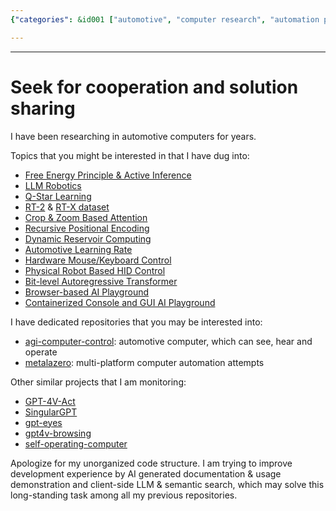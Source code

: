 ```yaml
---
{"categories": &id001 ["automotive", "computer research", "automation projects", "hardware control", "machine learning algorithms", "datasets", "robotics", "browser-based playgrounds", "AI documentation", "semantic search"], "category": "Automotive Computer Research", "date": "2023-12-22 23:52:59", "description": "This article explores the latest developments in automotive computer research and automation projects. It delves into various aspects such as hardware control, machine learning algorithms, datasets, robotics, browser-based playgrounds, AI documentation, and semantic search, providing insights into how these technologies are advancing the field of automotive computing.", "tags": *id001, "title": "Seek for cooperation and solution sharing"}

---
```


------

# Seek for cooperation and solution sharing

I have been researching in automotive computers for years.

Topics that you might be interested in that I have dug into:


- [Free Energy Principle & Active Inference](https://github.com/BerenMillidge/FEP_Active_Inference_Papers)
- [LLM Robotics](https://github.com/GT-RIPL/Awesome-LLM-Robotics)
- [Q-Star Learning](https://github.com/estill01/open_qstar)
- [RT-2](https://github.com/James4Ever0/agi_computer_control/tree/master/rt_x_experiments) & [RT-X dataset](https://robotics-transformer-x.github.io/)
- [Crop & Zoom Based Attention](https://github.com/James4Ever0/agi_computer_control/tree/master/rt_x_experiments/real_attention)
- [Recursive Positional Encoding](https://github.com/James4Ever0/agi_computer_control/blob/master/rt_x_experiments/real_attention/recursive_positional_encoding.py)
- [Dynamic Reservoir Computing](https://github.com/James4Ever0/agi_computer_control/tree/master/dynamic_plasticity_neural_networks)
- [Automotive Learning Rate](https://github.com/James4Ever0/agi_computer_control/tree/master/rt_x_experiments/gradient_undescent)
- [Hardware Mouse/Keyboard Control](https://github.com/James4Ever0/agi_computer_control/tree/master/hardware_capture_hid_power_control)
- [Physical Robot Based HID Control](https://github.com/James4Ever0/agi_computer_control/tree/master/lego_mindstorm_physical_mouse_keyboard_control)
- [Bit-level Autoregressive Transformer](https://github.com/James4Ever0/agi_computer_control/blob/master/rt_x_experiments/special_tokenizer_with_actions/test_hierachical_tokenization.py)
- [Browser-based AI Playground](https://github.com/James4Ever0/agi_computer_control/tree/master/the_frozen_forest_intro)
- [Containerized Console and GUI AI Playground](https://github.com/James4Ever0/agi_computer_control/tree/master/containerized_chatgpt_agent)

I have dedicated repositories that you may be interested into:

- [agi-computer-control](https://github.com/James4Ever0/agi_computer_control): automotive computer, which can see, hear and operate
- [metalazero](https://gitee.com/x00e0d991e368/metalazero): multi-platform computer automation attempts

Other similar projects that I am monitoring:

- [GPT-4V-Act](https://github.com/ddupont808/GPT-4V-Act)
- [SingularGPT](https://github.com/abhiprojectz/SingularGPT)
- [gpt-eyes](https://github.com/Charmve/gpt-eyes)
- [gpt4v-browsing](https://github.com/unconv/gpt4v-browsing)
- [self-operating-computer](https://github.com/OthersideAI/self-operating-computer)

Apologize for my unorganized code structure. I am trying to improve development experience by AI generated documentation & usage demonstration and client-side LLM & semantic search, which may solve this long-standing task among all my previous repositories.

